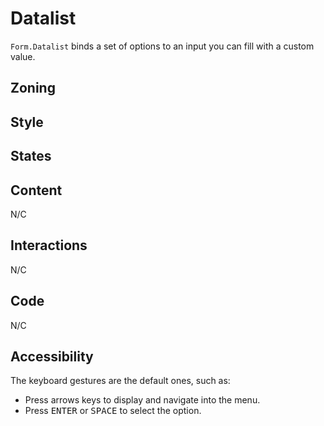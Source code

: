 

<Meta of={Stories} />

# Datalist

<Status id="formFieldDatalist" />

`Form.Datalist` binds a set of options to an input you can fill with a custom value.

## Zoning

<FigmaImage
	src="https://www.figma.com/file/qc8oUSyVJM67gSsbTShftt/%F0%9F%93%90-Zoning?node-id=252%3A0"
	alt="zoning image for datalist"
/>

## Style

## States

<Canvas>
	<Story of={Stories.Datalist} />
</Canvas>

## Content

N/C

## Interactions

N/C

## Code

N/C

## Accessibility

The keyboard gestures are the default ones, such as:

- Press arrows keys to display and navigate into the menu.
- Press <kbd>ENTER</kbd> or <kbd>SPACE</kbd> to select the option.
